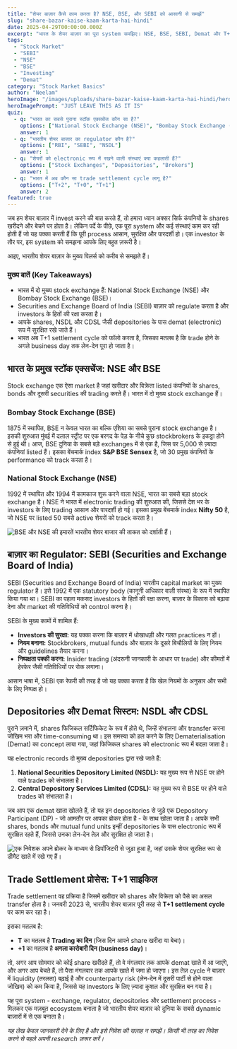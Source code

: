 ```yaml
---
title: "शेयर बाज़ार कैसे काम करता है? NSE, BSE, और SEBI को आसानी से समझें"
slug: "share-bazar-kaise-kaam-karta-hai-hindi"
date: 2025-04-29T00:00:00.000Z
excerpt: "भारत के शेयर बाज़ार का पूरा system समझिए। NSE, BSE, SEBI, Demat और T+1 settlement cycle के बारे में जानें, जो मिलकर एक सुरक्षित और कुशल बाज़ार बनाते हैं।"
tags:
  - "Stock Market"
  - "SEBI"
  - "NSE"
  - "BSE"
  - "Investing"
  - "Demat"
category: "Stock Market Basics"
author: "Neelam"
heroImage: "/images/uploads/share-bazar-kaise-kaam-karta-hai-hindi/hero-image.jpg"
heroImagePrompt: "JUST LEAVE THIS AS IT IS"
quiz:
  - q: "भारत का सबसे पुराना स्टॉक एक्सचेंज कौन सा है?"
    options: ["National Stock Exchange (NSE)", "Bombay Stock Exchange (BSE)", "Calcutta Stock Exchange"]
    answer: 1
  - q: "भारतीय शेयर बाजार का regulator कौन है?"
    options: ["RBI", "SEBI", "NSDL"]
    answer: 1
  - q: "शेयरों को electronic रूप में रखने वाली संस्थाएं क्या कहलाती हैं?"
    options: ["Stock Exchanges", "Depositories", "Brokers"]
    answer: 1
  - q: "भारत में अब कौन सा trade settlement cycle लागू है?"
    options: ["T+2", "T+0", "T+1"]
    answer: 2
featured: true
---
```


जब हम शेयर बाज़ार में invest करने की बात करते हैं, तो हमारा ध्यान अक्सर सिर्फ कंपनियों के shares खरीदने और बेचने पर होता है। लेकिन पर्दे के पीछे, एक पूरा system और कई संस्थाएं काम कर रही होती हैं जो यह पक्का करती हैं कि पूरी process आसान, सुरक्षित और पारदर्शी हो। एक investor के तौर पर, इस system को समझना आपके लिए बहुत ज़रूरी है।

आइए, भारतीय शेयर बाज़ार के मुख्य पिलर्स को करीब से समझते हैं।

### मुख्य बातें (Key Takeaways)
*   भारत में दो मुख्य stock exchange हैं: National Stock Exchange (NSE) और Bombay Stock Exchange (BSE)।
*   Securities and Exchange Board of India (SEBI) बाज़ार को regulate करता है और investors के हितों की रक्षा करता है।
*   आपके shares, NSDL और CDSL जैसी depositories के पास demat (electronic) रूप में सुरक्षित रखे जाते हैं।
*   भारत अब T+1 settlement cycle को फॉलो करता है, जिसका मतलब है कि trade होने के अगले business day तक लेन-देन पूरा हो जाता है।

## भारत के प्रमुख स्टॉक एक्सचेंज: NSE और BSE

Stock exchange एक ऐसा market है जहां खरीदार और विक्रेता listed कंपनियों के shares, bonds और दूसरी securities की trading करते हैं। भारत में दो मुख्य stock exchange हैं।

### Bombay Stock Exchange (BSE)
1875 में स्थापित, BSE न केवल भारत का बल्कि एशिया का सबसे पुराना stock exchange है। इसकी शुरुआत मुंबई में दलाल स्ट्रीट पर एक बरगद के पेड़ के नीचे कुछ stockbrokers के इकट्ठा होने से हुई थी। आज, BSE दुनिया के सबसे बड़े exchanges में से एक है, जिस पर 5,000 से ज़्यादा कंपनियां listed हैं। इसका बेंचमार्क index **S&P BSE Sensex** है, जो 30 प्रमुख कंपनियों के performance को track करता है।

### National Stock Exchange (NSE)
1992 में स्थापित और 1994 में कामकाज शुरू करने वाला NSE, भारत का सबसे बड़ा stock exchange है। NSE ने भारत में electronic trading की शुरुआत की, जिससे देश भर के investors के लिए trading आसान और पारदर्शी हो गई। इसका प्रमुख बेंचमार्क index **Nifty 50** है, जो NSE पर listed 50 सबसे active शेयरों को track करता है।

![BSE और NSE की इमारतें भारतीय शेयर बाजार की ताकत को दर्शाती हैं।](/images/uploads/share-bazar-kaise-kaam-karta-hai-hindi/exchanges.png)

## बाज़ार का Regulator: SEBI (Securities and Exchange Board of India)

SEBI (Securities and Exchange Board of India) भारतीय capital market का मुख्य regulator है। इसे 1992 में एक statutory body (कानूनी अधिकार वाली संस्था) के रूप में स्थापित किया गया था। SEBI का पहला मकसद investors के हितों की रक्षा करना, बाज़ार के विकास को बढ़ावा देना और market की गतिविधियों को control करना है।

SEBI के मुख्य कामों में शामिल हैं:
*   **Investors की सुरक्षा:** यह पक्का करना कि बाज़ार में धोखाधड़ी और गलत practices न हों।
*   **नियम बनाना:** Stockbrokers, mutual funds और बाज़ार के दूसरे बिचौलियों के लिए नियम और guidelines तैयार करना।
*   **निष्पक्षता पक्की करना:** Insider trading (अंदरूनी जानकारी के आधार पर trade) और कीमतों में हेरफेर जैसी गतिविधियों पर रोक लगाना।

आसान भाषा में, SEBI एक रेफरी की तरह है जो यह पक्का करता है कि खेल नियमों के अनुसार और सभी के लिए निष्पक्ष हो।

## Depositories और Demat सिस्टम: NSDL और CDSL

पुराने ज़माने में, shares फिजिकल सर्टिफिकेट के रूप में होते थे, जिन्हें संभालना और transfer करना जोखिम भरा और time-consuming था। इस समस्या को हल करने के लिए Dematerialisation (Demat) का concept लाया गया, जहां फिजिकल shares को electronic रूप में बदला जाता है।

यह electronic records दो मुख्य depositories द्वारा रखे जाते हैं:
1.  **National Securities Depository Limited (NSDL):** यह मुख्य रूप से NSE पर होने वाले trades को संभालता है।
2.  **Central Depository Services Limited (CDSL):** यह मुख्य रूप से BSE पर होने वाले trades को संभालता है।

जब आप एक demat खाता खोलते हैं, तो यह इन depositories से जुड़े एक Depository Participant (DP) - जो आमतौर पर आपका ब्रोकर होता है - के साथ खोला जाता है। आपके सभी shares, bonds और mutual fund units इन्हीं depositories के पास electronic रूप में सुरक्षित रहते हैं, जिससे उनका लेन-देन तेज़ और सुरक्षित हो जाता है।

![एक निवेशक अपने ब्रोकर के माध्यम से डिपॉजिटरी से जुड़ा हुआ है, जहां उसके शेयर सुरक्षित रूप से डीमैट खाते में रखे गए हैं।](/images/uploads/share-bazar-kaise-kaam-karta-hai-hindi/demat-system.png)

## Trade Settlement प्रोसेस: T+1 साइकिल

Trade settlement वह प्रक्रिया है जिसमें खरीदार को shares और विक्रेता को पैसे का असल transfer होता है। जनवरी 2023 से, भारतीय शेयर बाज़ार पूरी तरह से **T+1 settlement cycle** पर काम कर रहा है।

इसका मतलब है:
*   **T** का मतलब है **Trading का दिन** (जिस दिन आपने share खरीदा या बेचा)।
*   **+1** का मतलब है **अगला कारोबारी दिन (business day)**।

तो, अगर आप सोमवार को कोई share खरीदते हैं, तो वे मंगलवार तक आपके demat खाते में आ जाएंगे, और अगर आप बेचते हैं, तो पैसा मंगलवार तक आपके खाते में जमा हो जाएगा। इस तेज़ cycle ने बाज़ार में liquidity (तरलता) बढ़ाई है और counterparty risk (लेन-देन में दूसरी पार्टी से होने वाला जोखिम) को कम किया है, जिससे यह investors के लिए ज़्यादा कुशल और सुरक्षित बन गया है।

यह पूरा system - exchange, regulator, depositories और settlement process - मिलकर एक मज़बूत ecosystem बनाता है जो भारतीय शेयर बाज़ार को दुनिया के सबसे dynamic बाज़ारों में से एक बनाता है।

*यह लेख केवल जानकारी देने के लिए है और इसे निवेश की सलाह न समझें। किसी भी तरह का निवेश करने से पहले अपनी research ज़रूर करें।*